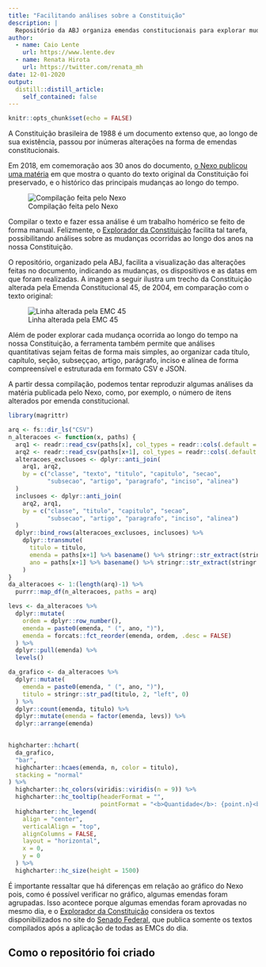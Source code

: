 ```yaml
---
title: "Facilitando análises sobre a Constituição"
description: |
  Repositório da ABJ organiza emendas constitucionais para explorar mudanças realizadas ao longo do tempo
author:
  - name: Caio Lente
    url: https://www.lente.dev
  - name: Renata Hirota
    url: https://twitter.com/renata_mh
date: 12-01-2020
output:
  distill::distill_article:
    self_contained: false
---
```



```r
knitr::opts_chunk$set(echo = FALSE)
```


A Constituição brasileira de 1988 é um documento extenso que, ao longo de sua existência, passou por inúmeras alterações na forma de emendas constitucionais.

Em 2018, em comemoração aos 30 anos do documento, [o Nexo publicou uma matéria](https://www.nexojornal.com.br/grafico/2018/10/05/30-anos-o-quanto-a-Constitui%C3%A7%C3%A3o-preserva-de-seu-texto-original) em que mostra o quanto do texto original da Constituição foi preservado, e o histórico das principais mudanças ao longo do tempo.


![Compilação feita pelo Nexo](https://s3-sa-east-1.amazonaws.com/nexojornal/www/graficos/constituicao-88/alteracoes.gif)

Compilar o texto e fazer essa análise é um trabalho homérico se feito de forma manual. Felizmente, o [Explorador da Constituição](https://github.com/abjur/constituicao) facilita tal tarefa, possibilitando análises sobre as mudanças ocorridas ao longo dos anos na nossa Constituição.

O repositório, organizado pela ABJ, facilita a visualização das alterações feitas no documento, indicando as mudanças, os dispositivos e as datas em que foram realizadas. A imagem a seguir ilustra um trecho da Constituição alterada pela Emenda Constitucional 45, de 2004, em comparação com o texto original:

![Linha alterada pela EMC 45](https://raw.githubusercontent.com/abjur/constituicao/main/readme_files/linha.png)

Além de poder explorar cada mudança ocorrida ao longo do tempo na nossa Constituição, a ferramenta também permite que análises quantitativas sejam feitas de forma mais simples, ao organizar cada título, capítulo, seção, subseççao, artigo, parágrafo, inciso e alínea de forma compreensível e estruturada em formato CSV e JSON.

A partir dessa compilação, podemos tentar reproduzir algumas análises da matéria publicada pelo Nexo, como, por exemplo, o número de itens alterados por emenda constitucional.

```r
library(magrittr)

arq <- fs::dir_ls("CSV")
n_alteracoes <- function(x, paths) {
  arq1 <- readr::read_csv(paths[x], col_types = readr::cols(.default = "c"))
  arq2 <- readr::read_csv(paths[x+1], col_types = readr::cols(.default = "c"))
  alteracoes_exclusoes <- dplyr::anti_join(
    arq1, arq2,
    by = c("classe", "texto", "titulo", "capitulo", "secao",
           "subsecao", "artigo", "paragrafo", "inciso", "alinea")
  )
  inclusoes <- dplyr::anti_join(
    arq2, arq1,
    by = c("classe", "titulo", "capitulo", "secao",
           "subsecao", "artigo", "paragrafo", "inciso", "alinea")
  )
  dplyr::bind_rows(alteracoes_exclusoes, inclusoes) %>% 
    dplyr::transmute(
      titulo = titulo,
      emenda = paths[x+1] %>% basename() %>% stringr::str_extract(stringr::regex("(?<=_).*(?=\\.)")),
      ano = paths[x+1] %>% basename() %>% stringr::str_extract(stringr::regex("^\\d{4}"))
    )
}
da_alteracoes <- 1:(length(arq)-1) %>% 
  purrr::map_df(n_alteracoes, paths = arq)

levs <- da_alteracoes %>% 
  dplyr::mutate(
    ordem = dplyr::row_number(),
    emenda = paste0(emenda, " (", ano, ")"),
    emenda = forcats::fct_reorder(emenda, ordem, .desc = FALSE)
  ) %>% 
  dplyr::pull(emenda) %>% 
  levels()

da_grafico <- da_alteracoes %>% 
  dplyr::mutate(
    emenda = paste0(emenda, " (", ano, ")"),
    titulo = stringr::str_pad(titulo, 2, "left", 0)
  ) %>%
  dplyr::count(emenda, titulo) %>% 
  dplyr::mutate(emenda = factor(emenda, levs)) %>% 
  dplyr::arrange(emenda)

  
highcharter::hchart(
  da_grafico,
  "bar",
  highcharter::hcaes(emenda, n, color = titulo),
  stacking = "normal"
) %>%
  highcharter::hc_colors(viridis::viridis(n = 9)) %>%
  highcharter::hc_tooltip(headerFormat = "",
                          pointFormat = "<b>Quantidade</b>: {point.n}<br><b>Emenda</b>: {point.emenda}<br><b>Título</b>: {point.titulo}") %>%
  highcharter::hc_legend(
    align = "center",
    verticalAlign = "top",
    alignColumns = FALSE,
    layout = "horizontal",
    x = 0,
    y = 0
  ) %>%
  highcharter::hc_size(height = 1500)

```

É importante ressaltar que há diferenças em relação ao gráfico do Nexo pois, como é possível verificar no gráfico, algumas emendas foram agrupadas. Isso acontece porque algumas emendas foram aprovadas no mesmo dia, e o [Explorador da Constituição](https://github.com/abjur/constituicao) considera os textos disponibilizados no site do [Senado Federal](https://www.senado.leg.br/atividade/const/constituicao-federal.asp), que publica somente os textos compilados após a aplicação de todas as EMCs do dia.


## Como o repositório foi criado


